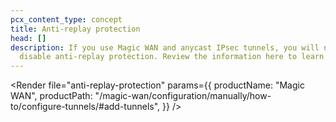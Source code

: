 ```yaml
---
pcx_content_type: concept
title: Anti-replay protection
head: []
description: If you use Magic WAN and anycast IPsec tunnels, you will need to
  disable anti-replay protection. Review the information here to learn more.
---
```



<Render
	file="anti-replay-protection"
	params={{
		productName: "Magic WAN",
		productPath:
			"/magic-wan/configuration/manually/how-to/configure-tunnels/#add-tunnels",
	}}
/>

